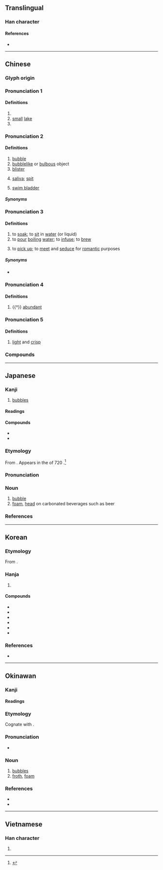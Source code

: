 {{character info}}
==Translingual==

===Han character===
{{Han char|rn=85|rad=水|as=05|sn=8|four=37112|canj=EPRU|ids=⿰氵包}}

====References====
* {{Han ref|kx=0617.070|dkj=17307|dj=1012.050|hdz=31591.050|uh=6CE1|ud=27873|bh=AA77|bd=43639}}

----

==Chinese==

===Glyph origin===
{{Han etym}}

===Pronunciation 1===
{{zh-forms|alt=脬-classifier}}
{{zh-pron
|m=pāo
|c=paau1
|mc=y<!--Does /bˠau/ have the proper noun sense only?-->
|oc=1+3
|cat=n,v,cls
}}

====Definitions====
{{zh-hanzi}}

# {{n-g|Name of a river.}}
# [[small]] [[lake]]
# {{zh-classifier|excreta}}

===Pronunciation 2===
{{zh-forms}}
{{zh-pron
|m=pào,er=y
|c=pou5,paau1,pok1
|c_note=pou5 - “bubble”; paau1 - “bulb”, e.g. {{zh-l|*燈泡}}
|h=pfs=phau
|mn=ml:phā/ml:phàu/ml:phāu/zz,tw:pho
|mn_note=pho - etymologically unrelated, meaning “bubble; saliva”
|mc=1
|oc=1
|cat=n
}}

====Definitions====
{{zh-hanzi}}

# [[bubble]]
# [[bubblelike]] or [[bulbous]] object
# [[blister]]
# {{lb|zh|Taiwanese Hokkien}} [[saliva]]; [[spit]]
# {{lb|zh|Wuhan|_|Mandarin|Liannan|_|Hakka}} [[swim bladder]]

=====Synonyms=====
{{zh-dial|魚鰾}}

===Pronunciation 3===
{{zh-forms|alt=𣶐-to soak}}
{{zh-pron
|m=pào
|c=paau3
|h=pfs=phau
|mn=phàu
|oc=2
|cat=v
}}

====Definitions====
{{zh-hanzi}}

# to [[soak]]; to [[sit]] in [[water]] (or liquid)
# to [[pour]] [[boiling]] [[water]]; to [[infuse]]; to [[brew]] {{gl|such as tea, instant soup, etc.}}
#: {{zh-x|泡茶|to make ('''infuse''') tea}}
# {{lb|zh|informal}} to [[pick up]]; to [[meet]] and [[seduce]] for [[romantic]] purposes
#: {{zh-x|泡妞|to '''pick up''' girls}}

=====Synonyms=====
* {{s|to soak}}
{{zh-syn-saurus|浸泡}}

===Pronunciation 4===
{{zh-forms}}
{{zh-pron
|m=páo
|c=paau4
|cat=a
}}

====Definitions====
{{zh-hanzi}}

# {{†}} [[abundant]]

===Pronunciation 5===
{{zh-forms|alt=啵}}
{{zh-pron
|mn=phò
|cat=a
}}

====Definitions====
{{zh-hanzi}}

# {{lb|zh|Min Nan}} [[light]] and [[crisp]]

===Compounds===
{{zh-der|豆泡|燈泡|泡泡|泡沫|幻泡|夢幻泡影|充氣燈泡|冒泡兒|化為泡影|一泡子|冒泡|一泡|如法泡製|卵泡|泡漩|泡螺|潦漿泡|泡沫經濟|泡棉|泡麵|打泡|沖泡|泡飯|泡沫紅茶|泡麵哲學|泡影|眼泡|泡沫水泥|泡泡糖|泡沫橡膠|泡貨|泡湯|海泡石|燎漿泡|泡沫車|泡沫浴|液泡膜|泡水|液泡|泡磨菇|泡沫塑膠|泡沫玻璃|氣泡室|發泡成形|浸泡|泡茶|泡芙|燎泡|泡病號|濾泡期|濾泡|氣泡|潦泡|氣泡病|泡麵市場|泡菜|泡茶館|泡疹|泡燈|泡滾|泡沫髮膠|泡桐|泡幻|泡妞|泡沫劑|泡蘑菇|水泡|美得冒泡|肉眼泡兒|肥皂泡|電燈泡|肺泡|娘泡}}

{{zh-cat|Intermediate}}

----

==Japanese==
{{ja-kanji forms-IVS
|vs1=01
|vs2=03
|col-vs1=aj
|col-vs2=hdmj
|pic-vs1=U6ce1-kyu.svg
|ref={{R:Kanjipedia|0006368300}}
}}

===Kanji===
{{ja-kanji|grade=c|rs=水05}}

# [[bubble]]s

====Readings====
{{ja-readings
|goon=ひょう<へう
|kanon=ほう<はう
|kun=あぶく-, あわ-, うたかた-
}}

====Compounds====
* {{ja-r|泡盛|あわもり}}
* {{ja-r|発泡酒|はっぽうしゅ}}

===Etymology===
{{ja-kanjitab|yomi=k|あわ|alt=沫}}

From {{inh|ja|ojp|sort=あわ|-}}.  Appears in the ''{{w|Nihon Shoki}}'' of 720 {{CE}}.<ref name="KDJ">{{R:Kokugo Dai Jiten}}</ref>

===Pronunciation===
{{ja-pron|あわ|acc=2|acc_ref=DJR}}

===Noun===
{{ja-noun|あわ}}

# [[bubble]]
# [[foam]], [[head]] on carbonated beverages such as beer

===References===
<references/>

----

==Korean==

===Etymology===
From {{der|ko|ltc|-}} {{ltc-l|泡|id=1}}. {{hanja-hunmong|포|pwo|地理#상06A}}

===Hanja===
{{ko-hanja-search}}
{{ko-hanja|거품|포}}

# {{hanja form of|포|[[bubble]]s}}

====Compounds====
{{der-top3|Compounds}}
* {{ko-l|포말|泡沫}}
* {{ko-l|수포|水泡}}
* {{ko-l|기포|氣泡}}
* {{ko-l|발포|發泡}}
* {{ko-l|발포제|發泡劑}}
* {{ko-l|기포제|起泡劑}}
{{der-bottom}}

===References===
* {{R:hanjadoc|5884}}

----

==Okinawan==

===Kanji===
{{ryu-kanji|rs=水05}}

====Readings====
{{ryu-readings
|kun=あー-
}}

===Etymology===
{{ryu-kanjitab|あー|yomi=k|alt=沫}}
Cognate with {{cog|ja|泡|tr=awa}}.

===Pronunciation===
* {{IPA|ryu|/ʔaː/|sort=ああ}}

===Noun===
{{ryu-noun|あー}}

# [[bubble]]s
# [[froth]], [[foam]]

===References===
* {{R:JLect|あー【泡・沫】|4024|aa}}
* {{R:Shuri-Naha Dialect Dictionary|アー|00002}}

----

==Vietnamese==

===Han character===
{{vi-readings|reading=bàu, bảo, bào, bầu, phao|rs=水05}}

# {{rfdef|vi|sort=水05}}